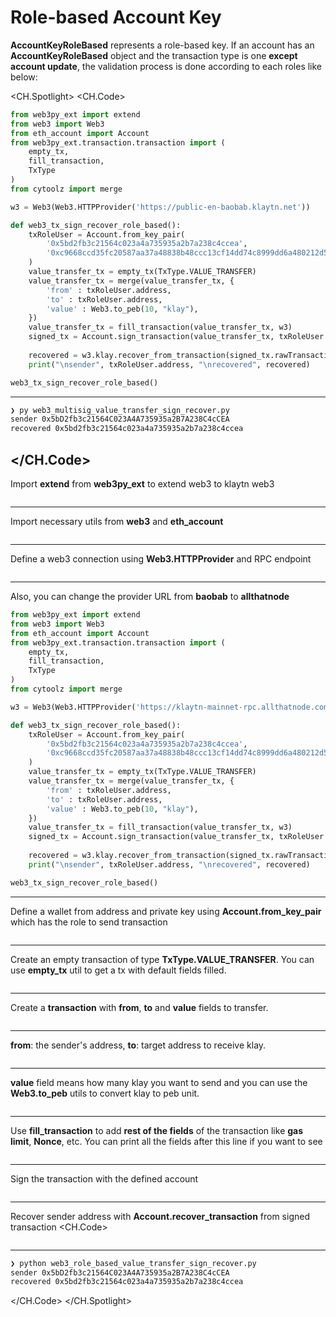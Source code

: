 # Role-based Account Key

**AccountKeyRoleBased** represents a role-based key. If an account has an **AccountKeyRoleBased** object and the transaction type is one **except account update**, the validation process is done according to each roles like below:

<CH.Spotlight>
<CH.Code>

```py web3_role_based_value_transfer_sign_recover.py
from web3py_ext import extend
from web3 import Web3
from eth_account import Account
from web3py_ext.transaction.transaction import (
    empty_tx,
    fill_transaction,
    TxType
)
from cytoolz import merge

w3 = Web3(Web3.HTTPProvider('https://public-en-baobab.klaytn.net'))

def web3_tx_sign_recover_role_based():
    txRoleUser = Account.from_key_pair(
        '0x5bd2fb3c21564c023a4a735935a2b7a238c4ccea',
        '0xc9668ccd35fc20587aa37a48838b48ccc13cf14dd74c8999dd6a480212d5f7ac'
    )
    value_transfer_tx = empty_tx(TxType.VALUE_TRANSFER)
    value_transfer_tx = merge(value_transfer_tx, {
        'from' : txRoleUser.address,
        'to' : txRoleUser.address,
        'value' : Web3.to_peb(10, "klay"),
    })
    value_transfer_tx = fill_transaction(value_transfer_tx, w3)
    signed_tx = Account.sign_transaction(value_transfer_tx, txRoleUser.key)
    
    recovered = w3.klay.recover_from_transaction(signed_tx.rawTransaction.hex(), "latest")
    print("\nsender", txRoleUser.address, "\nrecovered", recovered)

web3_tx_sign_recover_role_based()
```
---
```zsh output
❯ py web3_multisig_value_transfer_sign_recover.py
sender 0x5bD2fb3c21564C023A4A735935a2B7A238C4cCEA 
recovered 0x5bd2fb3c21564c023a4a735935a2b7a238c4ccea
```

</CH.Code>
---
Import **extend** from **web3py_ext** to extend web3 to klaytn web3
```py web3_role_based_value_transfer_sign_recover.py focus=1:2

```

---
Import necessary utils from **web3** and **eth_account**
```py web3_role_based_value_transfer_sign_recover.py focus=3:9

```

---
Define a web3 connection using **Web3.HTTPProvider** and RPC endpoint
```py web3_role_based_value_transfer_sign_recover.py focus=11

```
---

Also, you can change the provider URL from **baobab** to **allthatnode**
```py web3_role_based_value_transfer_sign_recover.py focus=11
from web3py_ext import extend
from web3 import Web3
from eth_account import Account
from web3py_ext.transaction.transaction import (
    empty_tx,
    fill_transaction,
    TxType
)
from cytoolz import merge

w3 = Web3(Web3.HTTPProvider('https://klaytn-mainnet-rpc.allthatnode.com:8551'))

def web3_tx_sign_recover_role_based():
    txRoleUser = Account.from_key_pair(
        '0x5bd2fb3c21564c023a4a735935a2b7a238c4ccea',
        '0xc9668ccd35fc20587aa37a48838b48ccc13cf14dd74c8999dd6a480212d5f7ac'
    )
    value_transfer_tx = empty_tx(TxType.VALUE_TRANSFER)
    value_transfer_tx = merge(value_transfer_tx, {
        'from' : txRoleUser.address,
        'to' : txRoleUser.address,
        'value' : Web3.to_peb(10, "klay"),
    })
    value_transfer_tx = fill_transaction(value_transfer_tx, w3)
    signed_tx = Account.sign_transaction(value_transfer_tx, txRoleUser.key)
    
    recovered = w3.klay.recover_from_transaction(signed_tx.rawTransaction.hex(), "latest")
    print("\nsender", txRoleUser.address, "\nrecovered", recovered)

web3_tx_sign_recover_role_based()
```

---

Define a wallet from address and private key using **Account.from_key_pair** which has the role to send transaction
```py web3_role_based_value_transfer_sign_recover.py focus=14:17

```
---
Create an empty transaction of type **TxType.VALUE_TRANSFER**. You can use **empty_tx** util to get a tx with default fields filled.
```py web3_role_based_value_transfer_sign_recover.py focus=18

```
---

Create a **transaction** with **from**, **to** and **value** fields to transfer.
```py web3_role_based_value_transfer_sign_recover.py focus=19:23

```
---

**from**: the sender's address, **to**: target address to receive klay.
```py web3_role_based_value_transfer_sign_recover.py focus=20:21
```
---

**value** field means how many klay you want to send and you can use the **Web3.to_peb** utils to convert klay to peb unit.
```py web3_role_based_value_transfer_sign_recover.py focus=22

```
---

Use **fill_transaction** to add **rest of the fields** of the transaction like **gas limit**, **Nonce**, etc. You can print all the fields after this line if you want to see
```py web3_role_based_value_transfer_sign_recover.py focus=4,6,24

```
---

Sign the transaction with the defined account
```py web3_role_based_value_transfer_sign_recover.py focus=25

```
---

Recover sender address with **Account.recover_transaction** from signed transaction
<CH.Code>
```py web3_role_based_value_transfer_sign_recover.py focus=27:28

```
---

```zsh output
❯ python web3_role_based_value_transfer_sign_recover.py
sender 0x5bD2fb3c21564C023A4A735935a2B7A238C4cCEA 
recovered 0x5bd2fb3c21564c023a4a735935a2b7a238c4ccea
```

</CH.Code>
</CH.Spotlight>